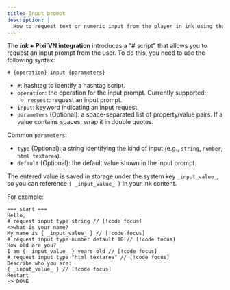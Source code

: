 ```yaml
---
title: Input prompt
description: |
  How to request text or numeric input from the player in ink using the Pixi’VN "# script" and access the result inside your narrative.
---
```


The ***ink* + Pixi’VN integration** introduces a "# script" that allows you to request an <DynamicLink href="/start/input">input prompt</DynamicLink> from the user. To do this, you need to use the following syntax:

```ink
# {operation} input {parameters}
```

* `#`: hashtag to identify a hashtag script.
* `operation`: the operation for the input prompt. Currently supported:
  * `request`: request an input prompt.
* `input`: keyword indicating an input request.
* `parameters` (Optional): a space-separated list of property/value pairs. If a value contains spaces, wrap it in double quotes.

Common `parameters`:

* `type` (Optional): a string identifying the kind of input (e.g., `string`, `number`, `html textarea`).
* `default` (Optional): the default value shown in the input prompt.

The entered value is saved in storage under the system key `_input_value_`, so you can reference `{ _input_value_ }` in your ink content.

For example:

```ink
=== start ===
Hello, 
# request input type string // [!code focus]
<>what is your name?
My name is { _input_value_ } // [!code focus]
# request input type number default 18 // [!code focus]
How old are you?
I am { _input_value_ } years old // [!code focus]
# request input type "html textarea" // [!code focus]
Describe who you are:
{ _input_value_ } // [!code focus]
Restart
-> DONE
```

<InputExample />
